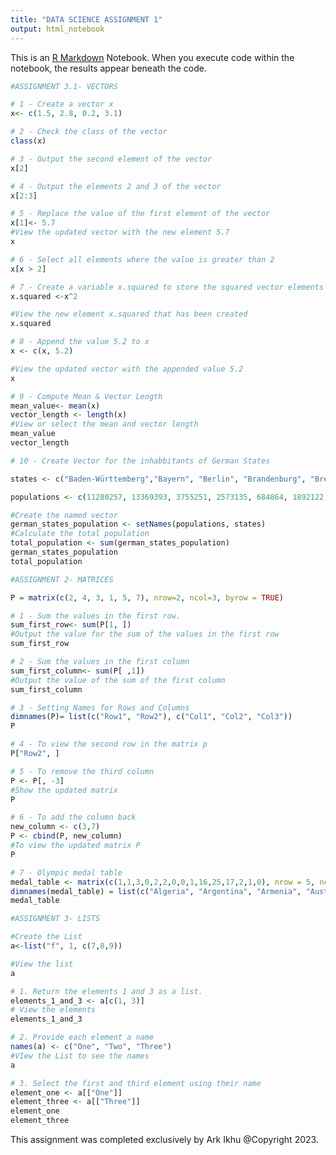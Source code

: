 ```yaml
---
title: "DATA SCIENCE ASSIGNMENT 1"
output: html_notebook
---
```


This is an [R Markdown](http://rmarkdown.rstudio.com) Notebook. When you execute code within the notebook, the results appear beneath the code.

```r
#ASSIGNMENT 3.1- VECTORS

# 1 - Create a vector x
x<- c(1.5, 2.8, 0.2, 3.1)

# 2 - Check the class of the vector
class(x)
```


```r
# 3 - Output the second element of the vector
x[2]
```


```r
# 4 - Output the elements 2 and 3 of the vector
x[2:3]
```


```r
# 5 - Replace the value of the first element of the vector
x[1]<- 5.7
#View the updated vector with the new element 5.7
x
```


```r
# 6 - Select all elements where the value is greater than 2
x[x > 2]
```


```r
# 7 - Create a variable x.squared to store the squared vector elements
x.squared <-x^2

#View the new element x.squared that has been created
x.squared
```


```r
# 8 - Append the value 5.2 to x
x <- c(x, 5.2)

#View the updated vector with the appended value 5.2
x
```


```r
# 9 - Compute Mean & Vector Length
mean_value<- mean(x)
vector_length <- length(x)
#View or select the mean and vector length
mean_value
vector_length
```


```r
# 10 - Create Vector for the inhabbitants of German States

states <- c("Baden-Württemberg","Bayern", "Berlin", "Brandenburg", "Bremen", "Hamburg", "Hessen", "Mecklenburg-Vorpommern", "Niedersachsen", "Nordrhein-Westfalen", "Rheinland-Pfalz", "Saarland", "Sachsen", "Sachsen-Anhalt", "Schleswig-Holstein", "Thüringen")

populations <- c(11280257, 13369393, 3755251, 2573135, 684864, 1892122, 6391360, 1628378, 8140242, 18139116, 4159150, 992666, 4086152, 2186643, 2953270, 2126846)

#Create the named vector
german_states_population <- setNames(populations, states)
#Calculate the total population
total_population <- sum(german_states_population)
german_states_population
total_population
```

```r
#ASSIGNMENT 2- MATRICES

P = matrix(c(2, 4, 3, 1, 5, 7), nrow=2, ncol=3, byrow = TRUE) 

# 1 - Sum the values in the first row.
sum_first_row<- sum(P[1, ]) 
#Output the value for the sum of the values in the first row
sum_first_row
```


```r

# 2 - Sum the values in the first column
sum_first_column<- sum(P[ ,1])
#Output the value of the sum of the first column
sum_first_column
```


```r
# 3 - Setting Names for Rows and Columns
dimnames(P)= list(c("Row1", "Row2"), c("Col1", "Col2", "Col3"))
P
```


```r
# 4 - To view the second row in the matrix p
P["Row2", ]
```


```r
# 5 - To remove the third column
P <- P[, -3]
#Show the updated matrix
P
```


```r
# 6 - To add the column back
new_column <- c(3,7)
P <- cbind(P, new_column)
#To view the updated matrix P
P
```


```r
# 7 - Olympic medal table
medal_table <- matrix(c(1,1,3,0,2,2,0,0,1,16,25,17,2,1,0), nrow = 5, ncol = 3, byrow = TRUE)
dimnames(medal_table) = list(c("Algeria", "Argentina", "Armenia", "Australia", "Austria"), c("Gold", "Silver", "Bronze"))
medal_table
```

```r
#ASSIGNMENT 3- LISTS

#Create the List
a<-list("f", 1, c(7,8,9))

#View the list
a
```


```r
# 1. Return the elements 1 and 3 as a list.
elements_1_and_3 <- a[c(1, 3)]
# View the elements
elements_1_and_3
```
```r
# 2. Provide each element a name
names(a) <- c("One", "Two", "Three")
#VIew the List to see the names
a
```
```r
# 3. Select the first and third element using their name
element_one <- a[["One"]]
element_three <- a[["Three"]]
element_one
element_three

```



This assignment was completed exclusively by Ark Ikhu @Copyright 2023.
